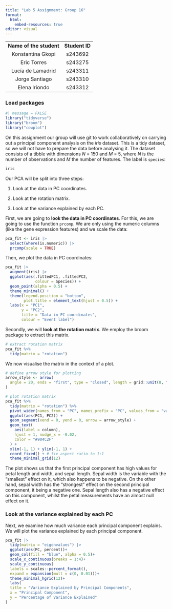 ```yaml
---
title: "Lab 5 Assignment: Group 16"
format:
  html:
    embed-resources: true
editor: visual
---
```


|                         |                |
|:-----------------------:|:--------------:|
| **Name of the student** | **Student ID** |
|    Konstantina Gkopi    |    s243692     |
|       Eric Torres       |    s243275     |
|    Lucía de Lamadrid    |    s243311     |
|     Jorge Santiago      |    s243310     |
|      Elena Iriondo      |    s243312     |

### Load packages

```r
#| message = FALSE  
library("tidyverse") 
library("broom") 
library("cowplot")
```

On this assignment our group will use git to work collaboratively on carrying out a principal component analysis on the $iris$ dataset. This is a tidy dataset, so we will not have to prepare the data before analysing it. The dataset consists of a tibble with dimensions $N$ = 150 and $M$ = 5, where $N$ is the number of observations and $M$ the number of features. The label is `species`:

```r
iris
```

Our PCA will be split into three steps:

1.  Look at the data in PC coordinates.

2.  Look at the rotation matrix.

3.  Look at the variance explained by each PC.

First, we are going to **look the data in PC coordinates**. For this, we are going to use the function `prcomp`. We are only using the numeric columns (like the gene expression features) and we scale the data:

```r
pca_fit <- iris |>  
  select(where(is.numeric)) |>   
  prcomp(scale = TRUE)
```

Then, we plot the data in PC coordinates:

```r
pca_fit |>    
  augment(iris) |>    
  ggplot(aes(.fittedPC1, .fittedPC2,              
             colour = Species)) +    
  geom_point(alpha = 0.5) +   
  theme_minimal() +   
  theme(legend.position = "bottom",          
        plot.title = element_text(hjust = 0.5)) +   
  labs(x = "PC1", 
       y = "PC2", 
       title = "Data in PC coordinates", 
       colour = "Event label")
```

Secondly, we will **look at the rotation matrix**. We employ the broom package to extract this matrix.

```r
# extract rotation matrix
pca_fit %>%
  tidy(matrix = "rotation")
```

We now visualise the matrix in the context of a plot.

```r
# define arrow style for plotting
arrow_style <- arrow(
  angle = 20, ends = "first", type = "closed", length = grid::unit(8, "pt")
)

# plot rotation matrix
pca_fit %>%
  tidy(matrix = "rotation") %>%
  pivot_wider(names_from = "PC", names_prefix = "PC", values_from = "value") %>%
  ggplot(aes(PC1, PC2)) +
  geom_segment(xend = 0, yend = 0, arrow = arrow_style) +
  geom_text(
    aes(label = column),
    hjust = 1, nudge_x = -0.02, 
    color = "#904C2F"
  ) +
  xlim(-1, 1) + ylim(-1, 1) +
  coord_fixed() + # fix aspect ratio to 1:1
  theme_minimal_grid(12)

```

The plot shows us that the first principal component has high values for petal length and width, and sepal length. Sepal width is the variable with the "smallest" effect on it, which also happens to be negative. On the other hand, sepal width has the "strongest" effect on the second principal component, it being a negative one. Sepal length also has a negative effect on this component, whilst the petal measurements have an almost null effect on it.

### Look at the variance explained by each PC

Next, we examine how much variance each principal component explains. We will plot the variance explained by each principal component.

```r
pca_fit |> 
  tidy(matrix = "eigenvalues") |> 
  ggplot(aes(PC, percent))+
  geom_col(fill = "blue", alpha = 0.5)+
  scale_x_continuous(breaks = 1:4)+
  scale_y_continuous(
  labels = scales::percent_format(),
  expand = expansion(mult = c(0, 0.01)))+
  theme_minimal_hgrid(12)+
  labs(
  title = "Variance Explained by Principal Components",
  x = "Principal Component",
  y = "Percentage of Variance Explained"
)

```
